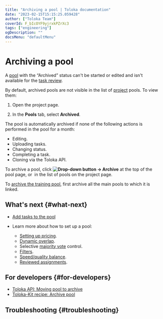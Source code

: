 ```yaml
---
title: "Archiving a pool | Toloka documentation"
date: "2023-02-15T15:15:25.059428"
author: ["Toloka Team"]
coverId: F_bIcOYF9yjrxkPZrXc3
tags: ["engineering"]
ogDescription: ""
docsMenu: "defaultMenu"
---
```



# Archiving a pool

A [pool](/docs/glossary#pool) with the “Archived” status can't be started or edited and isn't available for the [task review](/docs/guide/accept).

By default, archived pools are not visible in the list of [project](/docs/glossary#project) pools. To view them:

1. Open the project page.

1. In the **Pools** tab, select **Archived**.

The pool is automatically archived if none of the following actions is performed in the pool for a month:

- Editing.
- Uploading tasks.
- Changing status.
- Completing a task.
- Cloning via the Toloka API.

To archive a pool, click **<img src="https://tlk-infra-front.azureedge.net/portal-static/uploaded/images/1675425165980/1675425165980_original_svg.svg" alt="Drop-down button" /> → Archive** at the top of the pool page, or <img src="https://tlk-infra-front.azureedge.net/portal-static/uploaded/images/1675425183285/1675425183285_original_svg.svg" alt="" /> in the list of pools on the project page.

<Note mode="note" title="Note">

To [archive the training pool](/docs/guide/train), first archive all the main pools to which it is linked.

</Note>

## What's next {#what-next}

- [Add tasks to the pool](/docs/guide/pool)
- Learn more about how to set up a pool:

    - [Setting up pricing](/docs/guide/dynamic-pricing).
    - [Dynamic overlap](/docs/guide/dynamic-overlap).
    - Selective [majority vote](/docs/guide/selective-mvote) control.
    - [Filters](/docs/guide/filters).
    - [Speed/quality balance](/docs/guide/adjust).
    - [Reviewed assignments](/docs/guide/offline-accept).

## For developers {#for-developers}

- [Toloka API: Moving pool to archive](/docs/api/archive-pool)
- [Toloka-Kit recipe: Archive pool](/docs/toloka-kit/recipes/archive-pool)

## Troubleshooting {#troubleshooting}

<FaqDeletePool/>

<FaqPoolStorageTime/>

<FaqWhereClosedPool/>

<FaqPoolArchivingParameters/>

<FaqAcceptTasksFromArchivedPool/>

<ContactGuideSupport/>
